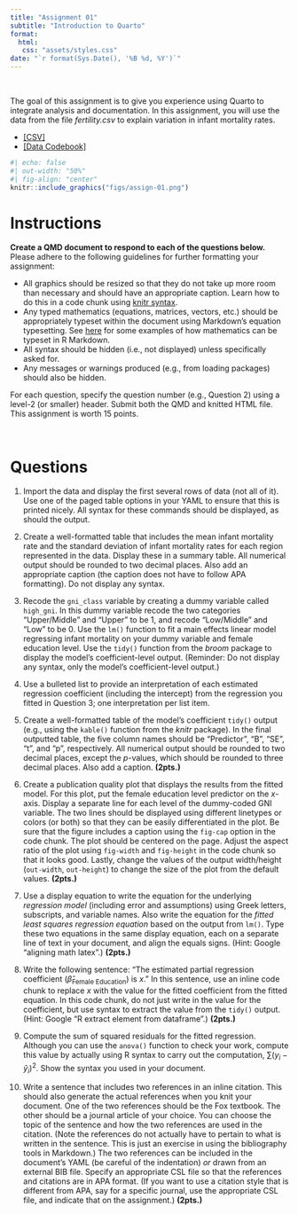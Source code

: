 ```yaml
---
title: "Assignment 01"
subtitle: "Introduction to Quarto"
format:
  html:
   css: "assets/styles.css"
date: "`r format(Sys.Date(), '%B %d, %Y')`"
---
```


<br />

The goal of this assignment is to give you experience using Quarto to integrate analysis and documentation. In this assignment, you will use the data from the file *fertility.csv* to explain variation in infant mortality rates. 

- [[CSV]](https://raw.githubusercontent.com/zief0002/bespectacled-antelope/main/data/fertility.csv)
- [[Data Codebook]](http://zief0002.github.io/bespectacled-antelope/codebooks/fertility.html)


```r
#| echo: false
#| out-width: "50%"
#| fig-align: "center"
knitr::include_graphics("figs/assign-01.png")
```


# Instructions

**Create a QMD document to respond to each of the questions below.** Please adhere to the following guidelines for further formatting your assignment:

- All graphics should be resized so that they do not take up more room than necessary and should have an appropriate caption. Learn how to do this in a code chunk using [knitr syntax](http://yihui.name/knitr/).
- Any typed mathematics (equations, matrices, vectors, etc.) should be appropriately typeset within the document using Markdown's equation typesetting. See [here](http://www.calvin.edu/~rpruim/courses/m343/F12/RStudio/LatexExamples.html) for some examples of how mathematics can be typeset in R Markdown.
- All syntax should be hidden (i.e., not displayed) unless specifically asked for.
- Any messages or warnings produced (e.g., from loading packages) should also be hidden.

For each question, specify the question number (e.g., Question 2) using a level-2 (or smaller) header. Submit both the QMD and knitted HTML file. This assignment is worth 15 points.


<br />


# Questions

1. Import the data and display the first several rows of data (not all of it). Use one of the paged table options in your YAML to ensure that this is printed nicely. All syntax for these commands should be displayed, as should the output.

2. Create a well-formatted table that includes the mean infant mortality rate and the standard deviation of infant mortality rates for each region represented in the data. Display these in a summary table. All numerical output should be rounded to two decimal places. Also add an appropriate caption (the caption does not have to follow APA formatting). Do not display any syntax.

3. Recode the `gni_class` variable by creating a dummy variable called `high_gni`. In this dummy variable recode the two categories "Upper/Middle" and "Upper" to be 1, and recode "Low/Middle" and "Low" to be 0. Use the `lm()` function to fit a main effects linear model regressing infant mortality on your dummy variable and female education level. Use the `tidy()` function from the *broom* package to display the model's coefficient-level output. (Reminder: Do not display any syntax, only the model's coefficient-level output.)

4. Use a bulleted list to provide an interpretation of each estimated regression coefficient (including the intercept) from the regression you fitted in Question 3; one interpretation per list item.

5. Create a well-formatted table of the model's coefficient `tidy()` output (e.g., using the `kable()` function from the *knitr* package). In the final outputted table, the five column names should be "Predictor", "B", "SE", "t", and "p", respectively. All numerical output should be rounded to two decimal places, except the *p*-values, which should be rounded to three decimal places. Also add a caption. **(2pts.)**

6. Create a publication quality plot that displays the results from the fitted model. For this plot, put the female education level predictor on the *x*-axis. Display a separate line for each level of the dummy-coded GNI variable. The two lines should be displayed using different linetypes or colors (or both) so that they can be easily differentiated in the plot. Be sure that the figure includes a caption using the `fig-cap` option in the code chunk. The plot should be centered on the page. Adjust the aspect ratio of the plot using `fig-width` and `fig-height` in the code chunk so that it looks good. Lastly, change the values of the output width/height (`out-width`, `out-height`) to change the size of the plot from the default values. **(2pts.)**

7. Use a display equation to write the equation for the underlying *regression model* (including error and assumptions) using Greek letters, subscripts, and variable names. Also write the equation for the *fitted least squares regression equation* based on the output from `lm()`. Type these two equations in the same display equation, each on a separate line of text in your document, and align the equals signs. (Hint: Google "aligning math latex".) **(2pts.)**

8. Write the following sentence: "The estimated partial regression coefficient ($\hat\beta_\mathrm{Female~Education}$) is $x$." In this sentence, use an inline code chunk to replace $x$ with the value for the fitted coefficient from the fitted equation. In this code chunk, do not just write in the value for the coefficient, but use syntax to extract the value from the `tidy()` output. (Hint: Google "R extract element from dataframe".) **(2pts.)**

9. Compute the sum of squared residuals for the fitted regression. Although you can use the `anova()` function to check your work, compute this value by actually using R syntax to carry out the computation, $\sum(y_i - \hat{y}_i)^2$. Show the syntax you used in your document.

10. Write a sentence that includes two references in an inline citation. This should also generate the actual references when you knit your document. One of the two references should be the Fox textbook. The other should be a journal article of your choice. You can choose the topic of the sentence and how the two references are used in the citation. (Note the references do not actually have to pertain to what is written in the sentence. This is just an exercise in using the bibliography tools in Markdown.) The two references can be included in the document's YAML (be careful of the indentation) *or* drawn from an external BIB file. Specify an appropriate CSL file so that the references and citations are in APA format. (If you want to use a citation style that is different from APA, say for a specific journal, use the appropriate CSL file, and indicate that on the assignment.) **(2pts.)**
